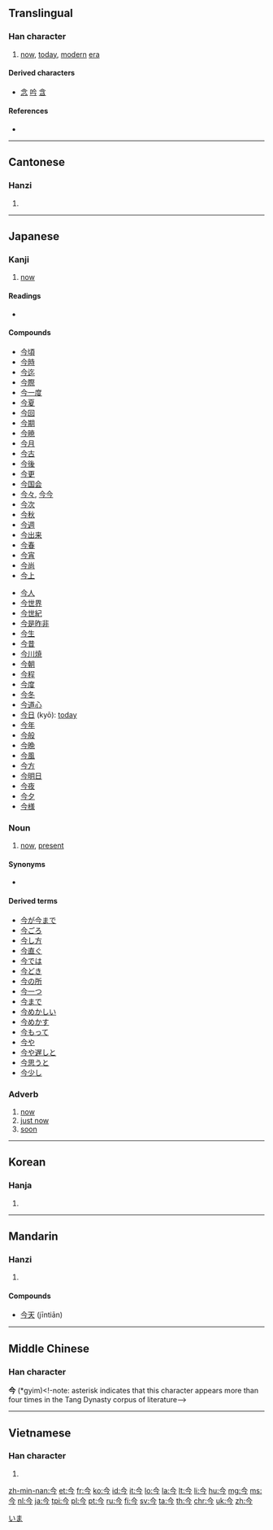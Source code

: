 ==Translingual==
{{stroke order|type=bw}}
===Han character===
{{Han char|rn=9|rad=人|as=02|sn=4|four=8020<sub>7</sub>|canj=人戈弓 (OIN)|ids=}}

# [[now]], [[today]], [[modern]] [[era]]

====Derived characters====
* [[念]] [[吟]] [[含]]

====References====
* {{Han ref|kx=0091.180|dkj=00358|dj=0194.030|hdz=10105.050|uh=4ECA|ud=20170|bh=A4B5|bd=42165}}

----

==Cantonese==

===Hanzi===
{{yue-hanzi|jyut=|y=[[gam1]]}}

# {{defn|lang=yue|sort=人02}}

----

==Japanese==

===Kanji===
{{ja-kanji|grade=2|rs=人02}}

# [[now]]

====Readings====
* {{ja-readings
|goon=[[こん]] (kon)
|kanon=[[きん]] (kin)
|kun=[[いま]] (ima)
|nanori=[[な]] (na)}}

====Compounds====
{{top2}}
* [[今頃]]
* [[今時]]
* [[今迄]]
* [[今際]]
* [[今一度]]
* [[今夏]]
* [[今回]]
* [[今期]]
* [[今暁]]
* [[今月]]
* [[今古]]
* [[今後]]
* [[今更]]
* [[今国会]]
* [[今々]], [[今今]]
* [[今次]]
* [[今秋]]
* [[今週]]
* [[今出来]]
* [[今春]]
* [[今宵]]
* [[今尚]]
* [[今上]]
{{mid2}}
* [[今人]]
* [[今世界]]
* [[今世紀]]
* [[今是昨非]]
* [[今生]]
* [[今昔]]
* [[今川焼]]
* [[今朝]]
* [[今程]]
* [[今度]]
* [[今冬]]
* [[今道心]]
* [[今日]] (kyō): [[today]]
* [[今年]]
* [[今般]]
* [[今晩]]
* [[今風]]
* [[今方]]
* [[今明日]]
* [[今夜]]
* [[今夕]]
* [[今様]]
{{bottom}}

===Noun===
{{ja-noun|いま}}

# [[now]], [[present]]

====Synonyms====
* {{ja-r|現在|げんざい}}

====Derived terms====
* [[今が今まで]]
* [[今ごろ]]
* [[今し方]]
* [[今直ぐ]]
* [[今では]]
* [[今どき]]
* [[今の所]]
* [[今一つ]]
* [[今まで]]
* [[今めかしい]]
* [[今めかす]]
* [[今もって]]
* [[今や]]
* [[今や遅しと]]
* [[今思うと]]
* [[今少し]]

===Adverb===
{{ja-pos|いま|adverb}}

# [[now]]
# [[just now]]
# [[soon]]

[[Category:1000 Japanese basic words|いま]]
----

==Korean==

===Hanja===
{{ko-hanja|hangeul=금|eumhun=이제|rv=geum|mr=kŭm}}

# {{defn|lang=ko|sort=人02}}

----

==Mandarin==

===Hanzi===
{{cmn-hanzi|pin=[[jīn]] ([[jin1]])|wg=chin<sup>1</sup>}}

# {{defn|lang=cmn|sort=人02}}

====Compounds====
* [[今天]] (jīntiān)

----

==Middle Chinese==
===Han character===
'''今''' (*gyim)<!-note: asterisk indicates that this character appears more than four times in the Tang Dynasty corpus of literature-->

----

==Vietnamese==

===Han character===
{{vi-hantu|[[kim]]|rs=人02}}

# {{defn|lang=vi|sort=人02}}

[[zh-min-nan:今]]
[[et:今]]
[[fr:今]]
[[ko:今]]
[[id:今]]
[[it:今]]
[[lo:今]]
[[la:今]]
[[lt:今]]
[[li:今]]
[[hu:今]]
[[mg:今]]
[[ms:今]]
[[nl:今]]
[[ja:今]]
[[tpi:今]]
[[pl:今]]
[[pt:今]]
[[ru:今]]
[[fi:今]]
[[sv:今]]
[[ta:今]]
[[th:今]]
[[chr:今]]
[[uk:今]]
[[zh:今]]
